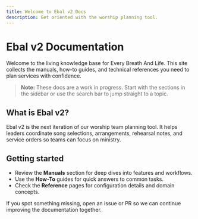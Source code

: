 ```yaml
---
title: Welcome to Ebal v2 Docs
description: Get oriented with the worship planning tool.
---
```


# Ebal v2 Documentation

Welcome to the living knowledge base for Every Breath And Life. This site collects the manuals, how-to guides, and technical references you need to plan services with confidence.

> **Note:** These docs are a work in progress. Start with the sections in the sidebar or use the search bar to jump straight to a topic.

## What is Ebal v2?

Ebal v2 is the next iteration of our worship team planning tool. It helps leaders coordinate song selections, arrangements, rehearsal notes, and service orders so teams can focus on ministry.

## Getting started

- Review the **Manuals** section for deep dives into features and workflows.
- Use the **How-To** guides for quick answers to common tasks.
- Check the **Reference** pages for configuration details and domain concepts.

If you spot something missing, open an issue or PR so we can continue improving the documentation together.
